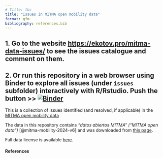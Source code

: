 ```yaml
---
# Title: tbc
title: "Issues in MITMA open mobility data"
format: gfm
bibliography: references.bib
---
```


## 1. Go to the website [https://ekotov.pro/mitma-data-issues/](https://ekotov.pro/mitma-data-issues/) to see the issues catalogue and comment on them.

## 2. Or run this repository in a web browser using Binder to explore all issues (under `issues` subfolder) interactively with R/Rstudio. Push the button >> [![Binder](https://mybinder.org/badge_logo.svg)](https://mybinder.org/v2/gh/e-kotov/mitma-data-issues/HEAD?urlpath=rstudio)


This is a collection of issues identified (and resolved, if applicable) in the [MITMA open mobility data](https://www.transportes.gob.es/ministerio/proyectos-singulares/estudios-de-movilidad-con-big-data/opendata-movilidad){target="_blank"}

The data in this repository contains *"datos abiertos MITMA" ("MITMA open data")* [@mitma-mobility-2024-v6] and was downloaded from [this page](https://www.transportes.gob.es/ministerio/proyectos-singulares/estudios-de-movilidad-con-big-data/opendata-movilidad).

Full data license is available [here](https://movilidad-opendata.mitma.es/LICENCIA%20de%20datos%20abiertos%20del%20MITMA%2020201203.pdf){target="_blank"}.


#### References